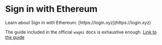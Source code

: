 
# Sign in with Ethereum

<Callout>
  Learn about Sign in with Ethereum: [https://login.xyz](https://login.xyz)
</Callout>

The guide included in the official `wagmi` docs is exhaustive enough.
[Link to the guide](https://wagmi.sh/guides/sign-in-with-ethereum)
